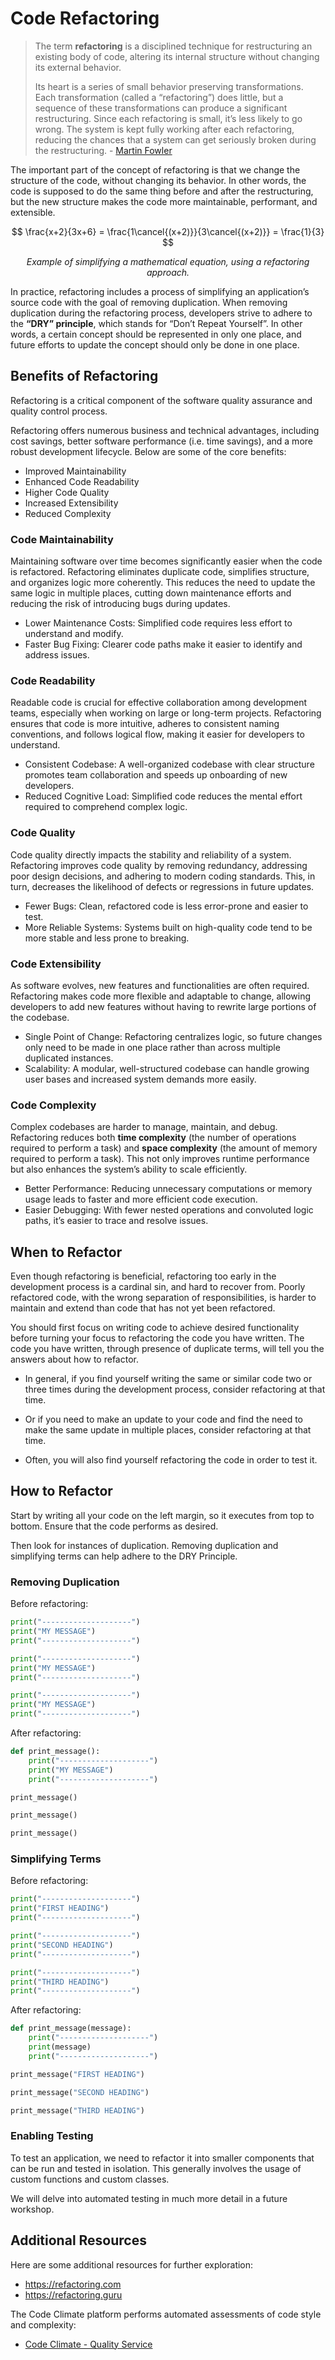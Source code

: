 # Code Refactoring


> The term **refactoring** is a disciplined technique for restructuring an existing body of code, altering its internal structure without changing its external behavior.
>
> Its heart is a series of small behavior preserving transformations. Each transformation (called a “refactoring”) does little, but a sequence of these transformations can produce a significant restructuring. Since each refactoring is small, it's less likely to go wrong. The system is kept fully working after each refactoring, reducing the chances that a system can get seriously broken during the restructuring. - [Martin Fowler](https://refactoring.com/)

The important part of the concept of refactoring is that we change the structure of the code, without changing its behavior. In other words, the code is supposed to do the same thing before and after the restructuring, but the new structure makes the code more maintainable, performant, and extensible.




::: {.equation #eq:simple-equation}
$$
\frac{x+2}{3x+6} = \frac{1\cancel{(x+2)}}{3\cancel{(x+2)}} = \frac{1}{3}
$$

<p style="text-align: center; display: block; margin-top: 10px;">
*Example of simplifying a mathematical equation, using a refactoring approach.*
</p>
:::

In practice, refactoring includes a process of simplifying an application's source code with the goal of removing duplication. When removing duplication during the refactoring process, developers strive to adhere to the **"DRY" principle**, which stands for "Don't Repeat Yourself". In other words, a certain concept should be represented in only one place, and future efforts to update the concept should only be done in one place.


## Benefits of Refactoring

Refactoring is a critical component of the software quality assurance and quality control process.

Refactoring offers numerous business and technical advantages, including cost savings, better software performance (i.e. time savings), and a more robust development lifecycle. Below are some of the core benefits:

  + Improved Maintainability
  + Enhanced Code Readability
  + Higher Code Quality
  + Increased Extensibility
  + Reduced Complexity

### Code Maintainability

Maintaining software over time becomes significantly easier when the code is refactored. Refactoring eliminates duplicate code, simplifies structure, and organizes logic more coherently. This reduces the need to update the same logic in multiple places, cutting down maintenance efforts and reducing the risk of introducing bugs during updates.

  + Lower Maintenance Costs: Simplified code requires less effort to understand and modify.
  + Faster Bug Fixing: Clearer code paths make it easier to identify and address issues.


### Code Readability

Readable code is crucial for effective collaboration among development teams, especially when working on large or long-term projects. Refactoring ensures that code is more intuitive, adheres to consistent naming conventions, and follows logical flow, making it easier for developers to understand.

  + Consistent Codebase: A well-organized codebase with clear structure promotes team collaboration and speeds up onboarding of new developers.
  + Reduced Cognitive Load: Simplified code reduces the mental effort required to comprehend complex logic.


### Code Quality

Code quality directly impacts the stability and reliability of a system. Refactoring improves code quality by removing redundancy, addressing poor design decisions, and adhering to modern coding standards. This, in turn, decreases the likelihood of defects or regressions in future updates.

  + Fewer Bugs: Clean, refactored code is less error-prone and easier to test.
  + More Reliable Systems: Systems built on high-quality code tend to be more stable and less prone to breaking.

### Code Extensibility

As software evolves, new features and functionalities are often required. Refactoring makes code more flexible and adaptable to change, allowing developers to add new features without having to rewrite large portions of the codebase.

  + Single Point of Change: Refactoring centralizes logic, so future changes only need to be made in one place rather than across multiple duplicated instances.
  + Scalability: A modular, well-structured codebase can handle growing user bases and increased system demands more easily.


### Code Complexity

Complex codebases are harder to manage, maintain, and debug. Refactoring reduces both **time complexity** (the number of operations required to perform a task) and **space complexity** (the amount of memory required to perform a task). This not only improves runtime performance but also enhances the system's ability to scale efficiently.

  + Better Performance: Reducing unnecessary computations or memory usage leads to faster and more efficient code execution.
  + Easier Debugging: With fewer nested operations and convoluted logic paths, it’s easier to trace and resolve issues.



## When to Refactor

Even though refactoring is beneficial, refactoring too early in the development process is a cardinal sin, and hard to recover from. Poorly refactored code, with the wrong separation of responsibilities, is harder to maintain and extend than code that has not yet been refactored.

You should first focus on writing code to achieve desired functionality before turning your focus to refactoring the code you have written. The code you have written, through presence of duplicate terms, will tell you the answers about how to refactor.

  + In general, if you find yourself writing the same or similar code two or three times during the development process, consider refactoring at that time.

  + Or if you need to make an update to your code and find the need to make the same update in multiple places, consider refactoring at that time.

  + Often, you will also find yourself refactoring the code in order to test it.


## How to Refactor

Start by writing all your code on the left margin, so it executes from top to bottom.  Ensure that the code performs as desired.

Then look for instances of duplication. Removing duplication and simplifying terms can help adhere to the DRY Principle.


### Removing Duplication

Before refactoring:

```python
print("--------------------")
print("MY MESSAGE")
print("--------------------")

print("--------------------")
print("MY MESSAGE")
print("--------------------")

print("--------------------")
print("MY MESSAGE")
print("--------------------")
```

After refactoring:

```python
def print_message():
    print("--------------------")
    print("MY MESSAGE")
    print("--------------------")

print_message()

print_message()

print_message()
```

### Simplifying Terms

Before refactoring:

```python
print("--------------------")
print("FIRST HEADING")
print("--------------------")

print("--------------------")
print("SECOND HEADING")
print("--------------------")

print("--------------------")
print("THIRD HEADING")
print("--------------------")
```

After refactoring:

```python
def print_message(message):
    print("--------------------")
    print(message)
    print("--------------------")

print_message("FIRST HEADING")

print_message("SECOND HEADING")

print_message("THIRD HEADING")
```

### Enabling Testing

To test an application, we need to refactor it into smaller components that can be run and tested in isolation. This generally involves the usage of custom functions and custom classes.

We will delve into automated testing in much more detail in a future workshop.


## Additional Resources

Here are some additional resources for further exploration:

  + <https://refactoring.com>
  + <https://refactoring.guru>

The Code Climate platform performs automated assessments of code style and complexity:

  + [Code Climate - Quality Service](https://codeclimate.com/quality/)
